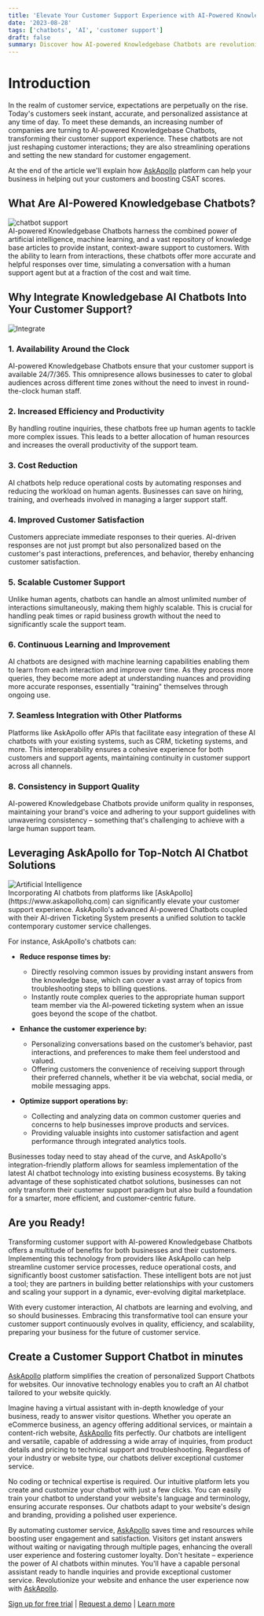 ```yaml
---
title: 'Elevate Your Customer Support Experience with AI-Powered Knowledgebase Chatbots'
date: '2023-08-28'
tags: ['chatbots', 'AI', 'customer support']
draft: false
summary: Discover how AI-powered Knowledgebase Chatbots are revolutionizing the customer support landscape, offering real-time solutions, and tailored support. By integrating such advanced technology, organizations can significantly enhance customer satisfaction and streamline support operations, all while reducing costs and response times.
---
```


# Introduction
In the realm of customer service, expectations are perpetually on the rise. Today's customers seek instant, accurate, and personalized assistance at any time of day. 
To meet these demands, an increasing number of companies are turning to AI-powered Knowledgebase Chatbots, transforming their customer support experience. 
These chatbots are not just reshaping customer interactions; they are also streamlining operations and setting the new standard for customer engagement.

At the end of the article we'll explain how [AskApollo](https://www.askapollohq.com) platform can help your business in helping out your customers and boosting CSAT scores.

<TOCInline toc={props.toc} exclude="Introduction"/>

## What Are AI-Powered Knowledgebase Chatbots?
<div className="flex relative w-full h-[250px] p-4 border rounded shadow overflow-hidden bg-white">
    <Image alt="chatbot support" src="/static/images/chatbot_support.svg" fill={true} className=" object-contain -mt-0 " />
</div>
AI-powered Knowledgebase Chatbots harness the combined power of artificial intelligence, machine learning, and a vast repository of knowledge base 
articles to provide instant, context-aware support to customers. With the ability to learn from interactions, these chatbots offer more accurate and helpful 
responses over time, simulating a conversation with a human support agent but at a fraction of the cost and wait time.

## Why Integrate Knowledgebase AI Chatbots Into Your Customer Support?
<div className="flex relative w-full h-[250px] p-4 border rounded shadow overflow-hidden bg-white">
    <Image alt="Integrate" src="/static/images/connect.svg" fill={true} className=" object-contain -mt-0"/>
</div>

### 1. Availability Around the Clock
AI-powered Knowledgebase Chatbots ensure that your customer support is available 24/7/365. This omnipresence allows businesses to cater to global audiences across different time zones without the need to invest in round-the-clock human staff.

### 2. Increased Efficiency and Productivity
By handling routine inquiries, these chatbots free up human agents to tackle more complex issues. This leads to a better allocation of human resources and increases the overall productivity of the support team.

### 3. Cost Reduction
AI chatbots help reduce operational costs by automating responses and reducing the workload on human agents. Businesses can save on hiring, training, and overheads involved in managing a larger support staff.

### 4. Improved Customer Satisfaction
Customers appreciate immediate responses to their queries. AI-driven responses are not just prompt but also personalized based on the customer's past interactions, preferences, and behavior, thereby enhancing customer satisfaction.

### 5. Scalable Customer Support
Unlike human agents, chatbots can handle an almost unlimited number of interactions simultaneously, making them highly scalable. This is crucial for handling peak times or rapid business growth without the need to significantly scale the support team.

### 6. Continuous Learning and Improvement
AI chatbots are designed with machine learning capabilities enabling them to learn from each interaction and improve over time. As they process more queries, they become more adept at understanding nuances and providing more accurate responses, essentially "training" themselves through ongoing use.

### 7. Seamless Integration with Other Platforms
Platforms like AskApollo offer APIs that facilitate easy integration of these AI chatbots with your existing systems, such as CRM, ticketing systems, and more. This interoperability ensures a cohesive experience for both customers and support agents, maintaining continuity in customer support across all channels.

### 8. Consistency in Support Quality
AI-powered Knowledgebase Chatbots provide uniform quality in responses, maintaining your brand's voice and adhering to your support guidelines with unwavering consistency – something that's challenging to achieve with a large human support team.

## Leveraging AskApollo for Top-Notch AI Chatbot Solutions
<div className="flex relative w-full h-[250px] p-4 border rounded shadow overflow-hidden bg-white">
    <Image alt="Artificial Intelligence" src="/static/images/ai.svg" fill={true} className=" object-contain -mt-0 " />
</div>
Incorporating AI chatbots from platforms like [AskApollo](https://www.askapollohq.com) can significantly elevate your customer support experience. 
AskApollo's advanced AI-powered Chatbots coupled with their AI-driven Ticketing System presents a unified solution to tackle contemporary customer service challenges.

For instance, AskApollo's chatbots can:
* **Reduce response times by:**
    * Directly resolving common issues by providing instant answers from the knowledge base, which can cover a vast array of topics from troubleshooting steps to billing questions.
    * Instantly route complex queries to the appropriate human support team member via the AI-powered ticketing system when an issue goes beyond the scope of the chatbot.

* **Enhance the customer experience by:**
    * Personalizing conversations based on the customer’s behavior, past interactions, and preferences to make them feel understood and valued.
    * Offering customers the convenience of receiving support through their preferred channels, whether it be via webchat, social media, or mobile messaging apps.

* **Optimize support operations by:**
    * Collecting and analyzing data on common customer queries and concerns to help businesses improve products and services.
    * Providing valuable insights into customer satisfaction and agent performance through integrated analytics tools.

Businesses today need to stay ahead of the curve, and AskApollo's integration-friendly platform allows for seamless implementation of the latest AI chatbot technology into 
existing business ecosystems. By taking advantage of these sophisticated chatbot solutions, businesses can not only transform their customer support paradigm but also build a 
foundation for a smarter, more efficient, and customer-centric future.

## Are you Ready!

Transforming customer support with AI-powered Knowledgebase Chatbots offers a multitude of benefits for both businesses and their customers. 
Implementing this technology from providers like AskApollo can help streamline customer service processes, reduce operational costs, and significantly boost 
customer satisfaction. These intelligent bots are not just a tool; they are partners in building better relationships with your customers and scaling your support 
in a dynamic, ever-evolving digital marketplace. 

With every customer interaction, AI chatbots are learning and evolving, and so should businesses. Embracing this transformative tool can ensure your customer 
support continuously evolves in quality, efficiency, and scalability, preparing your business for the future of customer service.

## Create a Customer Support Chatbot in minutes
[AskApollo](https://www.askapollohq.com) platform simplifies the creation of personalized Support Chatbots for websites. Our innovative technology enables you to craft an 
AI chatbot tailored to your website quickly.

Imagine having a virtual assistant with in-depth knowledge of your business, ready to answer visitor questions. Whether you operate an eCommerce business, an agency offering 
additional services, or maintain a content-rich website, [AskApollo](https://www.askapollohq.com) fits perfectly.
Our chatbots are intelligent and versatile, capable of addressing a wide array of inquiries, from product details and pricing to technical support and troubleshooting. 
Regardless of your industry or website type, our chatbots deliver exceptional customer service.

No coding or technical expertise is required. Our intuitive platform lets you create and customize your chatbot with just a few clicks. 
You can easily train your chatbot to understand your website's language and terminology, ensuring accurate responses.
Our chatbots adapt to your website's design and branding, providing a polished user experience.

By automating customer service, [AskApollo](https://www.askapollohq.com) saves time and resources while boosting user engagement and satisfaction. 
Visitors get instant answers without waiting or navigating through multiple pages, enhancing the overall user experience and fostering customer loyalty.
Don't hesitate – experience the power of AI chatbots within minutes. You'll have a capable personal assistant ready to handle inquiries and provide exceptional customer service. 
Revolutionize your website and enhance the user experience now with [AskApollo](https://www.askapollohq.com).

[Sign up for free trial](https://www.askapollohq.com) | [Request a demo](https://x.com/RellsFargo) | [Learn more](https://www.askapollohq.com)

